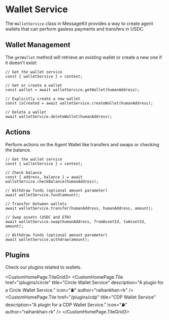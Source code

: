 
# Wallet Service

The `WalletService` class in MessageKit provides a way to create agent wallets that can perform gasless payments and transfers in USDC.

## Wallet Management

The `getWallet` method will retrieve an existing wallet or create a new one if it doesn't exist:

```tsx
// Get the wallet service
const { walletService } = context;

// Get or create a wallet
const wallet = await walletService.getWallet(humanAddress);

// Explicitly create a new wallet
const isCreated = await walletService.createWallet(humanAddress);

// Delete a wallet
await walletService.deleteWallet(humanAddress);
```

## Actions

Perform actions on the Agent Wallet like transfers and swaps or checking the balance.

```tsx
// Get the wallet service
const { walletService } = context;

// Check balance
const { address, balance } = await walletService.checkBalance(humanAddress);

// Withdraw funds (optional amount parameter)
await walletService.fund(amount);

// Transfer between wallets
await walletService.transfer(humanAddress, humanAddress, amount);

// Swap assets (USDC and ETH)
await walletService.swap(humanAddress, fromAssetId, toAssetId, amount);

// Withdraw funds (optional amount parameter)
await walletService.withdraw(amount);
```

## Plugins

Check our plugins related to wallets.

<CustomHomePage.TileGrid3>
  <CustomHomePage.Tile
    href="/plugins/circle"
    title="Circle Wallet Service"
    description="A plugin for a Circle Wallet Service."
    icon="⛽️"
    author="raihankhan-rk"
  />
  <CustomHomePage.Tile
    href="/plugins/cdp"
    title="CDP Wallet Service"
    description="A plugin for a CDP Wallet Service."
    icon="⛽️"
    author="raihankhan-rk"
  />
</CustomHomePage.TileGrid3>
